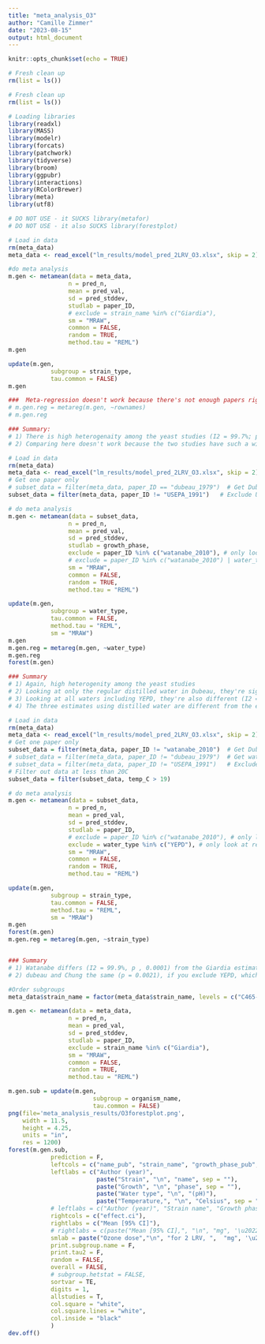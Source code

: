 ```yaml
---
title: "meta_analysis_O3"
author: "Camille Zimmer"
date: "2023-08-15"
output: html_document
---
```


```r
knitr::opts_chunk$set(echo = TRUE)

# Fresh clean up
rm(list = ls())

# Fresh clean up
rm(list = ls())

# Loading libraries
library(readxl)
library(MASS)
library(modelr)
library(forcats)
library(patchwork)
library(tidyverse)
library(broom)
library(ggpubr)
library(interactions)
library(RColorBrewer)
library(meta)
library(utf8)

# DO NOT USE - it SUCKS library(metafor) 
# DO NOT USE - it also SUCKS library(forestplot) 

```

```r
# Load in data
rm(meta_data)
meta_data <- read_excel("lm_results/model_pred_2LRV_O3.xlsx", skip = 2)

#do meta analysis
m.gen <- metamean(data = meta_data,
                 n = pred_n,
                 mean = pred_val,
                 sd = pred_stddev,
                 studlab = paper_ID,
                 # exclude = strain_name %in% c("Giardia"),
                 sm = "MRAW",
                 common = FALSE,
                 random = TRUE, 
                 method.tau = "REML")
m.gen

update(m.gen,
            subgroup = strain_type,
            tau.common = FALSE)
m.gen

###  Meta-regression doesn't work because there's not enough papers right now  ### 
# m.gen.reg = metareg(m.gen, ~rownames)
# m.gen.reg

### Summary: 
# 1) There is high heterogenaity among the yeast studies (I2 = 99.7%; p = 0)
# 2) Comparing here doesn't work because the two studies have such a wide CI, it returns a non-sig p value which is bananas.

```

```r
# Load in data
rm(meta_data)
meta_data <- read_excel("lm_results/model_pred_2LRV_O3.xlsx", skip = 2)
# Get one paper only
# subset_data = filter(meta_data, paper_ID == "dubeau_1979")  # Get Dubeau
subset_data = filter(meta_data, paper_ID != "USEPA_1991")   # Exclude USEPA

# do meta analysis
m.gen <- metamean(data = subset_data,
                 n = pred_n,
                 mean = pred_val,
                 sd = pred_stddev,
                 studlab = growth_phase,
                 exclude = paper_ID %in% c("watanabe_2010"), # only look at Dubeau studies in regular distilled water, not broth
                 # exclude = paper_ID %in% c("watanabe_2010") | water_type %in% c("YEPD"), # only look at Dubeau studies in regular distilled water, not broth
                 sm = "MRAW",
                 common = FALSE,
                 random = TRUE, 
                 method.tau = "REML")

update(m.gen, 
            subgroup = water_type, 
            tau.common = FALSE, 
            method.tau = "REML",
            sm = "MRAW")
m.gen
m.gen.reg = metareg(m.gen, ~water_type)
m.gen.reg
forest(m.gen)

### Summary
# 1) Again, high heterogenity among the yeast studies
# 2) Looking at only the regular distilled water in Dubeau, they're significantly different (I2 = 99.5%, p < 0.0001) i.e., growth phases are different
# 3) Looking at all waters including YEPD, they're also different (I2 = 99.3%, p < 0.0001)
# 4) The three estimates using distilled water are different from the estimate using YEPD (p < 0.0001, mean difference = 8299.5)

```


```r
# Load in data
rm(meta_data)
meta_data <- read_excel("lm_results/model_pred_2LRV_O3.xlsx", skip = 2)
# Get one paper only
subset_data = filter(meta_data, paper_ID != "watanabe_2010")  # Get Dubeau and USEPA
# subset_data = filter(meta_data, paper_ID != "dubeau_1979")  # Get watanabe and USEPA
# subset_data = filter(meta_data, paper_ID != "USEPA_1991")   # Exclude USEPA
# Filter out data at less than 20C
subset_data = filter(subset_data, temp_C > 19)

# do meta analysis
m.gen <- metamean(data = subset_data,
                 n = pred_n,
                 mean = pred_val,
                 sd = pred_stddev,
                 studlab = paper_ID,
                 # exclude = paper_ID %in% c("watanabe_2010"), # only look at Dubeau studies in regular distilled water, not broth
                 exclude = water_type %in% c("YEPD"), # only look at regular distilled water, not broth
                 sm = "MRAW",
                 common = FALSE,
                 random = TRUE, 
                 method.tau = "REML")

update(m.gen, 
            subgroup = strain_type, 
            tau.common = FALSE, 
            method.tau = "REML",
            sm = "MRAW")
m.gen
forest(m.gen)
m.gen.reg = metareg(m.gen, ~strain_type)


### Summary
# 1) Watanabe differs (I2 = 99.9%, p , 0.0001) from the Giardia estimates by the USEPA, 20 and 25 C only
# 2) dubeau and Chung the same (p = 0.0021), if you exclude YEPD, which I think we should. If you include YEPD the CI is so massive (encompassing zero) that you get no stat diff

```

```r

#Order subgroups
meta_data$strain_name = factor(meta_data$strain_name, levels = c("C465-7A", "NBRC1046", "Giardia"))

m.gen <- metamean(data = meta_data,
                 n = pred_n,
                 mean = pred_val,
                 sd = pred_stddev,
                 studlab = paper_ID,
                 exclude = strain_name %in% c("Giardia"),
                 sm = "MRAW",
                 common = FALSE,
                 random = TRUE, 
                 method.tau = "REML")

m.gen.sub = update(m.gen, 
                        subgroup = organism_name, 
                        tau.common = FALSE)
png(file='meta_analysis_results/O3forestplot.png', 
    width = 11.5, 
    height = 4.25,
    units = "in", 
    res = 1200)
forest(m.gen.sub, 
            prediction = F, 
            leftcols = c("name_pub", "strain_name", "growth_phase_pub", "water_type_pub", "temp_C"), 
            leftlabs = c("Author (year)",
                         paste("Strain", "\n", "name", sep = ""),
                         paste("Growth", "\n", "phase", sep = ""),
                         paste("Water type", "\n", "(pH)"), 
                         paste("Temperature,", "\n", "Celsius", sep = "")), 
            # leftlabs = c("Author (year)", "Strain name", "Growth phase", "Water type (pH)", "Temperature, Celsius"), 
            rightcols = c("effect.ci"),
            rightlabs = c("Mean [95% CI]"), 
            # rightlabs = c(paste("Mean [95% CI],", "\n", "mg", '\u2022', "min/L", sep = "")), 
            smlab = paste("Ozone dose","\n", "for 2 LRV, ",  "mg", '\u2022', "min/L", sep = ""), 
            print.subgroup.name = F,
            print.tau2 = F, 
            random = FALSE,
            overall = FALSE,
            # subgroup.hetstat = FALSE, 
            sortvar = TE,
            digits = 1, 
            allstudies = T, 
            col.square = "white",
            col.square.lines = "white",
            col.inside = "black"
            )
dev.off() 

```
